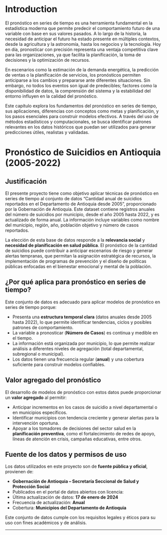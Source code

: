 # Introduction {#intro}

El pronóstico en series de tiempo es una herramienta fundamental en la estadística moderna que permite predecir el comportamiento futuro de una variable con base en sus valores pasados. A lo largo de la historia, la necesidad de anticipar el futuro ha estado presente en múltiples contextos, desde la agricultura y la astronomía, hasta los negocios y la tecnología. Hoy en día, pronosticar con precisión representa una ventaja competitiva clave para las organizaciones, ya que facilita la planificación, la toma de decisiones y la optimización de recursos.

En escenarios como la estimación de la demanda energética, la predicción de ventas o la planificación de servicios, los pronósticos permiten anticiparse a los cambios y prepararse ante diferentes situaciones. Sin embargo, no todos los eventos son igual de predecibles; factores como la disponibilidad de datos, la comprensión del sistema y la estabilidad del entorno influyen en la calidad del pronóstico.

Este capítulo explora los fundamentos del pronóstico en series de tiempo, sus aplicaciones, diferencias con conceptos como metas y planificación, y los pasos esenciales para construir modelos efectivos. A través del uso de métodos estadísticos y computacionales, se busca identificar patrones relevantes en los datos históricos que puedan ser utilizados para generar predicciones útiles, realistas y validadas.



# Pronóstico de Suicidios en Antioquia (2005-2022)

## Justificación

El presente proyecto tiene como objetivo aplicar técnicas de pronóstico en series de tiempo al conjunto de datos "Cantidad anual de suicidios reportados en el Departamento de Antioquia desde 2005", proporcionado por la Gobernación de Antioquia. Este dataset contiene registros anuales del número de suicidios por municipio, desde el año 2005 hasta 2022, y es actualizado de forma anual. La información incluye variables como nombre del municipio, región, año, población objetivo y número de casos reportados.

La elección de esta base de datos responde a la **relevancia social** y **necesidad de planificación en salud pública**. El pronóstico de la cantidad de suicidios puede contribuir a anticipar escenarios de riesgo y generar alertas tempranas, que permitan la asignación estratégica de recursos, la implementación de programas de prevención y el diseño de políticas públicas enfocadas en el bienestar emocional y mental de la población.

## ¿Por qué aplica para pronóstico en series de tiempo?

Este conjunto de datos es adecuado para aplicar modelos de pronóstico en series de tiempo porque:

- Presenta una **estructura temporal clara** (datos anuales desde 2005 hasta 2022), lo que permite identificar tendencias, ciclos y posibles patrones de comportamiento.
- La variable a pronosticar (**Número de Casos**) es continua y medible en el tiempo.
- La información está organizada por municipio, lo que permite realizar análisis a diferentes niveles de agregación (total departamental, subregional o municipal).
- Los datos tienen una frecuencia regular (**anual**) y una cobertura suficiente para construir modelos confiables.

## Valor agregado del pronóstico

El desarrollo de modelos de pronóstico con estos datos puede proporcionar un **valor agregado** al permitir:

- Anticipar incrementos en los casos de suicidio a nivel departamental o en municipios específicos.
- Identificar municipios con tendencia creciente y generar alertas para la intervención oportuna.
- Apoyar a los tomadores de decisiones del sector salud en la **planificación preventiva**, como el fortalecimiento de redes de apoyo, líneas de atención en crisis, campañas educativas, entre otros.

## Fuente de los datos y permisos de uso

Los datos utilizados en este proyecto son de **fuente pública y oficial**, provienen de:

- **Gobernación de Antioquia – Secretaría Seccional de Salud y Protección Social**
- Publicados en el portal de datos abiertos con licencia: 
- Última actualización de datos: **17 de enero de 2024**
- Frecuencia de actualización: **Anual**
- Cobertura: **Municipios del Departamento de Antioquia**

Este conjunto de datos cumple con los requisitos legales y éticos para su uso con fines académicos y de análisis.

---
